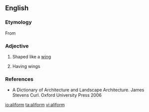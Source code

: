 ==English==

===Etymology===
From {{etyl|la}} {{term|ala||wing|lang=la}} {{suffix||form}}

===Adjective===
{{en-adj}}

# Shaped like a [[wing]]
# {{context|of a building}} Having wings

===References===
* A Dictionary of Architecture and Landscape Architecture. James Stevens Curl. Oxford University Press 2006

[[io:aliform]]
[[ta:aliform]]
[[vi:aliform]]